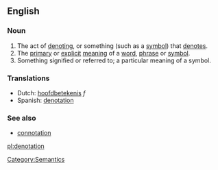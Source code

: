 ==English==

===Noun===
{{en-noun-reg}}

# The act of [[denoting]], or something (such as a [[symbol]]) that [[denote]]s.
# The [[primary]] or [[explicit]] [[meaning]] of a [[word]], [[phrase]] or [[symbol]].
# Something signified or referred to; a particular meaning of a symbol.

===Translations===
{{rfc-trans}}
*Dutch: [[hoofdbetekenis]] ''f''
*Spanish: [[denotation]]

===See also===
* [[connotation]]

[[Category:Semantics]]

[[pl:denotation]]